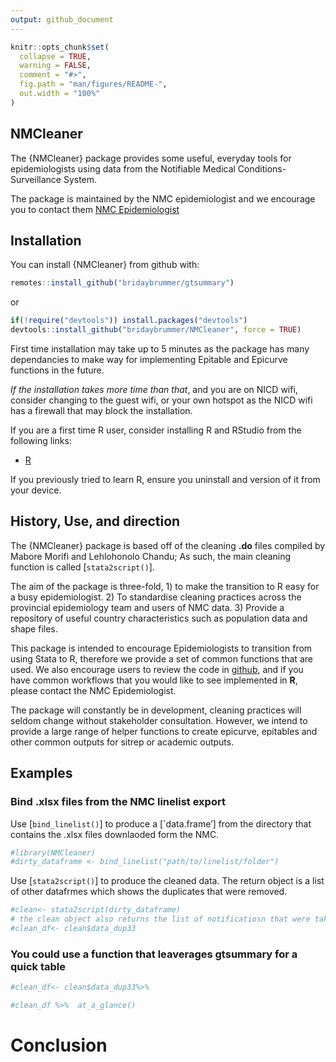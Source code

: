 ```yaml
---
output: github_document
---
```



```r
knitr::opts_chunk$set(
  collapse = TRUE,
  warning = FALSE,
  comment = "#>",
  fig.path = "man/figures/README-",
  out.width = "100%"
)
```


## NMCleaner

The {NMCleaner} package provides some useful, everyday tools for epidemiologists using data from the Notifiable Medical Conditions-Surveillance System. 

The package is maintained by the NMC epidemiologist and we encourage you to contact them [NMC Epidemiologist](mailto:brinb@nicd.ac.za)

## Installation

You can install {NMCleaner} from github with:

``` r
remotes::install_github("bridaybrummer/gtsummary")
```

or

``` r
if(!require("devtools")) install.packages("devtools")
devtools::install_github("bridaybrummer/NMCleaner", force = TRUE)
```

First time installation may take up to 5 minutes as the package has many dependancies to make way for implementing Epitable and Epicurve functions in the future. 

*If the installation takes more time than that*, and you are on NICD wifi, consider changing to the guest wifi, or your own hotspot as the NICD wifi has a firewall that may block the installation.

If you are a first time R user, consider installing R and RStudio from the following links:

- [R](https://cran.r-project.org/)

If you previously tried to learn R, ensure you uninstall and version of it from your device. 

## History, Use, and direction 

The {NMCleaner} package is based off of the cleaning **.do** files compiled by Mabore Morifi and Lehlohonolo Chandu; As such, the main cleaning function is called [`stata2script()`].

The aim of the package is three-fold, 1) to make the transition to R easy for a busy epidemiologist. 2) To standardise cleaning practices across the provincial epidemiology team and users of NMC data. 3) Provide a repository of useful country characteristics such as population data and shape files. 

This package is intended to encourage Epidemiologists to transition from using Stata to R, therefore we provide a set of common functions that are used. We also encourage users to review the code in [github](https://github.com/bridaybrummer/NMCleaner), and if you have common workflows that you would like to see implemented in **R**, please contact the NMC Epidemiologist.

The package will constantly be in development, cleaning practices will seldom change without stakeholder consultation. However, we intend to provide a large range of helper functions to create epicurve, epitables and other common outputs for sitrep or academic outputs.

## Examples

### Bind .xlsx files from the NMC linelist export

Use [`bind_linelist()`] to produce a [`data.frame'] from the directory that contains the .xlsx files downlaoded form the NMC. 

```r
#library(NMCleaner)
#dirty_dataframe <- bind_linelist("path/to/linelist/folder")
```


Use [`stata2script()`] to produce the cleaned data. The return object is a list of other datafrmes which shows the duplicates that were removed. 

```r
#clean<- stata2script(dirty_dataframe)
# the clean object also returns the list of notificatiosn that were taken out because of duplication
#clean_df<- clean$data_dup33
```

### You could use a function that leaverages gtsummary for a quick table
```r

#clean_df<- clean$data_dup33%>%

#clean_df %>%  at_a_glance()

```


# Conclusion
